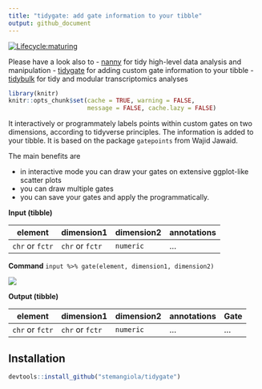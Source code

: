 ```yaml
---
title: "tidygate: add gate information to your tibble"
output: github_document
---
```


<!---
[![Build Status](https://travis-ci.org/stemangiola/tidygate.svg?branch=master)](https://travis-ci.org/stemangiola/tidygate) [![Coverage Status](https://coveralls.io/repos/github/stemangiola/tidygate/badge.svg?branch=master)](https://coveralls.io/github/stemangiola/tidygate?branch=master)
-->
<!-- badges: start -->
  [![Lifecycle:maturing](https://img.shields.io/badge/lifecycle-maturing-blue.svg)](https://www.tidyverse.org/lifecycle/#maturing)
<!-- badges: end -->

Please have a look also to
- [nanny](https://github.com/stemangiola/nanny) for tidy high-level data analysis and manipulation
- [tidygate](https://github.com/stemangiola/tidygate) for adding custom gate information to your tibble
- [tidybulk](https://github.com/stemangiola/tidybulk) for tidy and modular transcriptomics analyses

```r
library(knitr)
knitr::opts_chunk$set(cache = TRUE, warning = FALSE,
                      message = FALSE, cache.lazy = FALSE)

```

It interactively or programmately labels points within custom gates on two dimensions, according to tidyverse principles. The information is added to your tibble. It is based on the package `gatepoints` from Wajid Jawaid. 

The main benefits are 

- in interactive mode you can draw your gates on extensive ggplot-like scatter plots
- you can draw multiple gates
- you can save your gates and apply the programmatically.




**Input (tibble)**

element | dimension1 | dimension2 | annotations |
------------ | ------------- | ------------- | -------------
`chr` or `fctr` | `chr` or `fctr` | `numeric` | ...

**Command** `input %>% gate(element, dimension1, dimension2)`

![](inst/tidygate.gif)

**Output (tibble)**

element |  dimension1 | dimension2 | annotations | Gate |
------------ | ------------- | ------------- | ------------- | -------------
`chr` or `fctr` | `chr` or `fctr` | `numeric` | ... | ...


## Installation

```r

devtools::install_github("stemangiola/tidygate")

```

